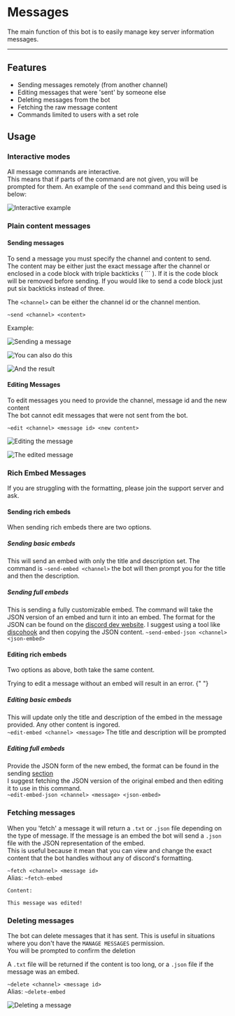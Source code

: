 
# Messages

The main function of this bot is to easily manage key server information messages.

---

## Features

- Sending messages remotely \(from another channel\)
- Editing messages that were 'sent' by someone else
- Deleting messages from the bot
- Fetching the raw message content
- Commands limited to users with a set role

## Usage

### Interactive modes

All message commands are interactive.  
This means that if parts of the command are not given, you will be prompted for them. An example of the `send` command and this being used is below:

![Interactive example](/img/send_interactive%20%281%29.png)

### Plain content messages

#### Sending messages

To send a message you must specify the channel and content to send.  
The content may be either just the exact message after the channel or enclosed in a code block with triple backticks \( \`\`\` \). If it is the code block will be removed before sending. If you would like to send a code block just put six backticks instead of three.

<Hint type="info">

The `<channel>` can be either the channel id or the channel mention.

</Hint>

`~send <channel> <content>`

Example:

![Sending a message](/img/send_1%20%281%29.png)

![You can also do this](/img/send_1_code_block%20%281%29.png)

![And the result](/img/send_2%20%281%29.png)

#### Editing Messages

To edit messages you need to provide the channel, message id and the new content  
The bot cannot edit messages that were not sent from the bot.

`~edit <channel> <message id> <new content>`

![Editing the message](/img/edit_1%20%281%29.png)

![The edited message](/img/edit_2%20%281%29.png)

### Rich Embed Messages

If you are struggling with the formatting, please join the support server and ask.

#### Sending rich embeds

When sending rich embeds there are two options.

##### Sending basic embeds

This will send an embed with only the title and description set.
The command is `~send-embed <channel>` the bot will then prompt you for the title and then the description.

##### Sending full embeds

This is sending a fully customizable embed. The command will take the JSON version of an embed and turn it into an embed. The format for the JSON can be found on the [discord dev website](https://discord.com/developers/docs/resources/channel#embed-object). I suggest using a tool like [discohook](https://discohook.org) and then copying the JSON content.
`~send-embed-json <channel> <json-embed>`

#### Editing rich embeds

Two options as above, both take the same content.

<Hint type="warn">
  Trying to edit a message without an embed will result in an error.
</Hint>{" "}

##### Editing basic embeds

This will update only the title and description of the embed in the message provided. Any other content is ingored.  
`~edit-embed <channel> <message>` The title and description will be prompted

##### Editing full embeds

Provide the JSON form of the new embed, the format can be found in the sending [section](/#full-embeds)  
I suggest fetching the JSON version of the original embed and then editing it to use in this command.  
`~edit-embed-json <channel> <message> <json-embed>`

### Fetching messages

When you 'fetch' a message it will return a `.txt` or `.json` file depending on the type of message.
If the message is an embed the bot will send a `.json` file with the JSON representation of the embed.  
This is useful because it mean that you can view and change the exact content that the bot handles without any of discord's formatting.

`~fetch <channel> <message id>`  
Alias: `~fetch-embed`

```text
Content:

This message was edited!
```

### Deleting messages

The bot can delete messages that it has sent. This is useful in situations where you don't have the `MANAGE MESSAGES` permission.  
You will be prompted to confirm the deletion

<Hint type="info">

A `.txt` file will be returned if the content is too long, or a `.json` file if the message was an embed.

</Hint>

`~delete <channel> <message id>`  
Alias: `~delete-embed`

![Deleting a message](/img/delete%20%281%29.png)
